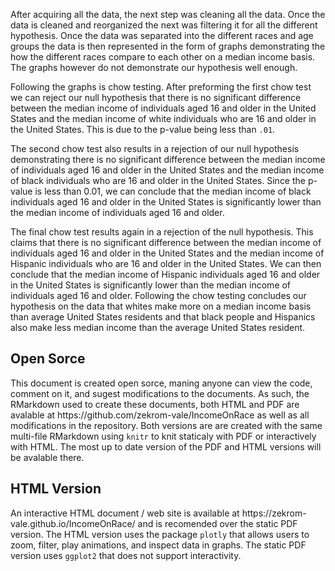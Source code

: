 After acquiring all the data, the next step was cleaning all the data. Once the data is cleaned and reorganized the next was filtering it for all the different hypothesis. Once the data was separated into the different races and age groups the data is then represented in the form of graphs demonstrating the how the different races compare to each other on a median income basis. The graphs however do not demonstrate our hypothesis well enough.  

Following the graphs is chow testing. After preforming the first chow test we can reject our null hypothesis that there is no significant difference between the median income of individuals aged 16 and older in the United States and the median income of white individuals who are 16 and older in the United States. This is due to the p-value being less than `.01`.  

The second chow test also results in a rejection of our null hypothesis demonstrating there is no significant difference between the median income of individuals aged 16 and older in the United States and the median income of black individuals who are 16 and older in the United States. Since the p-value is less than 0.01, we can conclude that the median income of black individuals aged 16 and older in the United States is significantly lower than the median income of individuals aged 16 and older. 

The final chow test results again in a rejection of the null hypothesis. This claims that there is no significant difference between the median income of individuals aged 16 and older in the United States and the median income of Hispanic individuals who are 16 and older in the United States. We can then conclude that the median income of Hispanic individuals aged 16 and older in the United States is significantly lower than the median income of individuals aged 16 and older. Following the chow testing concludes our hypothesis on the data that whites make more on a median income basis than average United States residents and that black people and Hispanics also make less median income than the average United States resident.

## Open Sorce
This document is created open sorce, maning anyone can view the code, comment on it, and sugest modifications to the documents.  As such, the RMarkdown used to create these documents, both HTML and PDF are avalable at https://github.com/zekrom-vale/IncomeOnRace as well as all modifications in the repository.  Both versions are are created with the same multi-file RMarkdown using `knitr` to knit staticaly with PDF or interactively with HTML.  The most up to date version of the PDF and HTML versions will be avalable there.

## HTML Version
An interactive HTML document / web site is available at https://zekrom-vale.github.io/IncomeOnRace/ and is recomended over the static PDF version.  The HTML version uses the package `plotly` that allows users to zoom, filter, play animations, and inspect data in graphs.  The static PDF version uses `ggplot2` that does not support interactivity.